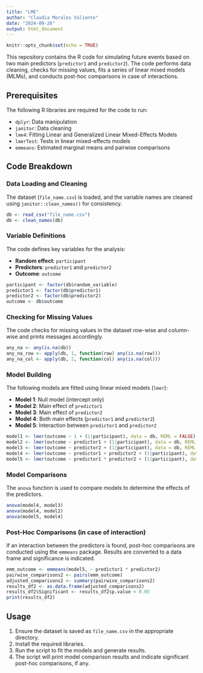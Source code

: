 ```yaml
---
title: "LME"
author: "Claudia Morales Valiente"
date: "2024-09-26"
output: html_document
---
```


```r
knitr::opts_chunk$set(echo = TRUE)
```

This repository contains the R code for simulating future events based on two main predictors (`predictor1` and `predictor2`). The code performs data cleaning, checks for missing values, fits a series of linear mixed models (MLMs), and conducts post-hoc comparisons in case of interactions.

## Prerequisites

The following R libraries are required for the code to run:

- `dplyr`: Data manipulation
- `janitor`: Data cleaning
- `lme4`: Fitting Linear and Generalized Linear Mixed-Effects Models
- `lmerTest`: Tests in linear mixed-effects models
- `emmeans`: Estimated marginal means and pairwise comparisons

## Code Breakdown

### Data Loading and Cleaning
The dataset (`file_name.csv`) is loaded, and the variable names are cleaned using `janitor::clean_names()` for consistency.

```r
db <- read_csv("file_name.csv")
db <- clean_names(db)
```

### Variable Definitions
The code defines key variables for the analysis:

- **Random effect**: `participant`
- **Predictors**: `predictor1` and `predictor2`
- **Outcome**: `outcome`

```r
participant <- factor(db$random_variable)
predictor1 <- factor(db$predictor1)
predictor2 <- factor(db$predictor2)
outcome <- db$outcome
```

### Checking for Missing Values
The code checks for missing values in the dataset row-wise and column-wise and prints messages accordingly.

```r
any_na <- any(is.na(db))
any_na_row <- apply(db, 1, function(row) any(is.na(row)))
any_na_col <- apply(db, 2, function(col) any(is.na(col)))
```

### Model Building
The following models are fitted using linear mixed models (`lmer`):

- **Model 1**: Null model (intercept only)
- **Model 2**: Main effect of `predictor1`
- **Model 3**: Main effect of `predictor2`
- **Model 4**: Both main effects (`predictor1` and `predictor2`)
- **Model 5**: Interaction between `predictor1` and `predictor2`

```r
model1 <- lmer(outcome ~ 1 + (1|participant), data = db, REML = FALSE)
model2 <- lmer(outcome ~ predictor1 + (1|participant), data = db, REML = FALSE)
model3 <- lmer(outcome ~ predictor2 + (1|participant), data = db, REML = FALSE)
model4 <- lmer(outcome ~ predictor1 + predictor2 + (1|participant), data = db, REML = FALSE)
model5 <- lmer(outcome ~ predictor1 * predictor2 + (1|participant), data = db, REML = FALSE)
```

### Model Comparisons
The `anova` function is used to compare models to determine the effects of the predictors.

```r
anova(model4, model3)
anova(model4, model2)
anova(model5, model4)
```

### Post-Hoc Comparisons (in case of interaction)
If an interaction between the predictors is found, post-hoc comparisons are conducted using the `emmeans` package. Results are converted to a data frame and significance is indicated.

```r
emm_outcome <- emmeans(model5, ~ predictor1 * predictor2)
pairwise_comparisons2 <- pairs(emm_outcome)
adjusted_comparisons2 <- summary(pairwise_comparisons2)
results_df2 <- as.data.frame(adjusted_comparisons2)
results_df2$Significant <- results_df2$p.value < 0.05
print(results_df2)
```

## Usage

1. Ensure the dataset is saved as `file_name.csv` in the appropriate directory.
2. Install the required libraries.
3. Run the script to fit the models and generate results.
4. The script will print model comparison results and indicate significant post-hoc comparisons, if any.
